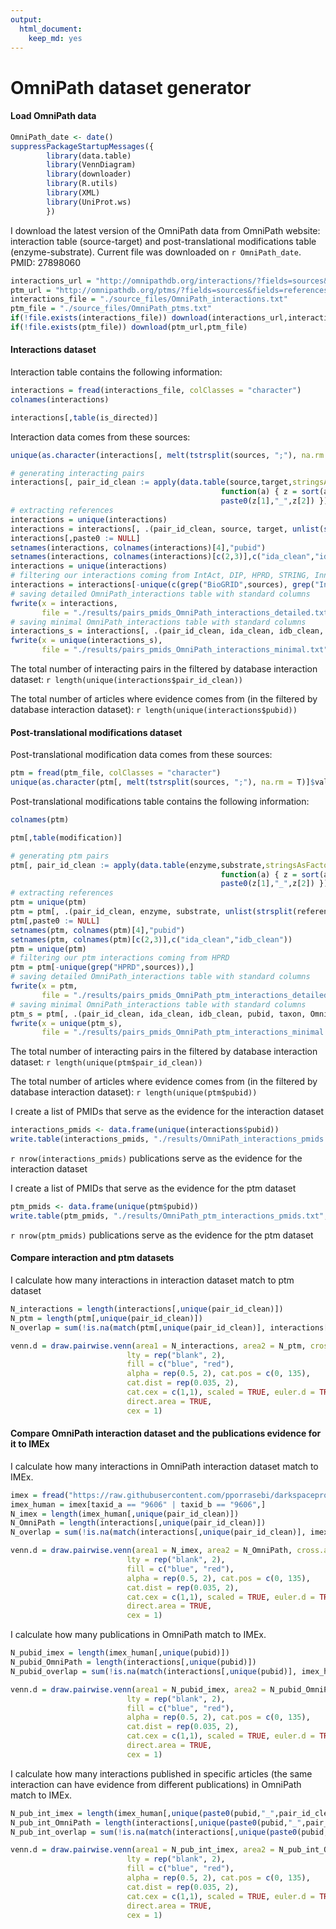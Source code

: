 ```yaml
---
output: 
  html_document: 
    keep_md: yes
---
```

OmniPath dataset generator
========================================================

#### Load OmniPath data

```r
OmniPath_date <- date()
suppressPackageStartupMessages({
        library(data.table)
        library(VennDiagram)
        library(downloader)
        library(R.utils)
        library(XML)
        library(UniProt.ws)
        })
```

I download the latest version of the OmniPath data from OmniPath website: interaction table (source-target) and post-translational modifications table (enzyme-substrate). Current file was downloaded on `r OmniPath_date`. PMID: 27898060

```r
interactions_url = "http://omnipathdb.org/interactions/?fields=sources&fields=references"
ptm_url = "http://omnipathdb.org/ptms/?fields=sources&fields=references"
interactions_file = "./source_files/OmniPath_interactions.txt"
ptm_file = "./source_files/OmniPath_ptms.txt"
if(!file.exists(interactions_file)) download(interactions_url,interactions_file)
if(!file.exists(ptm_file)) download(ptm_url,ptm_file)
```


#### Interactions dataset 

Interaction table contains the following information:
```r
interactions = fread(interactions_file, colClasses = "character")
colnames(interactions)
```

```r
interactions[,table(is_directed)]
```

Interaction data comes from these sources:

```r
unique(as.character(interactions[, melt(tstrsplit(sources, ";"), na.rm = T)]$value))
```

```r
# generating interacting pairs
interactions[, pair_id_clean := apply(data.table(source,target,stringsAsFactors = F), 1,
                                               function(a) { z = sort(a)
                                               paste0(z[1],"_",z[2]) })]
# extracting references
interactions = unique(interactions)
interactions = interactions[, .(pair_id_clean, source, target, unlist(strsplit(references, ";")), sources, is_directed, is_stimulation, is_inhibition, taxon = "9606", OmniPath_interactions = 1), by = paste0(source,target)]
interactions[,paste0 := NULL]
setnames(interactions, colnames(interactions)[4],"pubid")
setnames(interactions, colnames(interactions)[c(2,3)],c("ida_clean","idb_clean"))
interactions = unique(interactions)
# filtering our interactions coming from IntAct, DIP, HPRD, STRING, InnateDB, MatrixDB and BioGRID
interactions = interactions[-unique(c(grep("BioGRID",sources), grep("IntAct",sources), grep("DIP",sources), grep("HPRD",sources), grep("STRING",sources), grep("InnateDB",sources), grep("MatrixDB",sources))),]
# saving detailed OmniPath_interactions table with standard columns
fwrite(x = interactions, 
       file = "./results/pairs_pmids_OmniPath_interactions_detailed.txt", sep = "\t")
# saving minimal OmniPath_interactions table with standard columns
interactions_s = interactions[, .(pair_id_clean, ida_clean, idb_clean, pubid, taxon, OmniPath_interactions)]
fwrite(x = unique(interactions_s), 
       file = "./results/pairs_pmids_OmniPath_interactions_minimal.txt", sep = "\t")
```

The total number of interacting pairs in the filtered by database interaction dataset: `r length(unique(interactions$pair_id_clean))`

The total number of articles where evidence comes from (in the filtered by database interaction dataset): `r length(unique(interactions$pubid))`  

#### Post-translational modifications dataset

Post-translational modification data comes from these sources:

```r
ptm = fread(ptm_file, colClasses = "character")
unique(as.character(ptm[, melt(tstrsplit(sources, ";"), na.rm = T)]$value))
```

Post-translational modifications table contains the following information:
```r
colnames(ptm)
```

```r
ptm[,table(modification)]
```


```r
# generating ptm pairs
ptm[, pair_id_clean := apply(data.table(enzyme,substrate,stringsAsFactors = F), 1,
                                               function(a) { z = sort(a)
                                               paste0(z[1],"_",z[2]) })]
# extracting references
ptm = unique(ptm)
ptm = ptm[, .(pair_id_clean, enzyme, substrate, unlist(strsplit(references, ";")), sources, residue_type, residue_offset, modification, taxon = "9606", OmniPath_ptm = 1), by = paste0(enzyme, substrate, residue_offset, modification)]
ptm[,paste0 := NULL]
setnames(ptm, colnames(ptm)[4],"pubid")
setnames(ptm, colnames(ptm)[c(2,3)],c("ida_clean","idb_clean"))
ptm = unique(ptm)
# filtering our ptm interactions coming from HPRD
ptm = ptm[-unique(grep("HPRD",sources)),]
# saving detailed OmniPath_interactions table with standard columns
fwrite(x = ptm, 
       file = "./results/pairs_pmids_OmniPath_ptm_interactions_detailed.txt", sep = "\t")
# saving minimal OmniPath_interactions table with standard columns
ptm_s = ptm[, .(pair_id_clean, ida_clean, idb_clean, pubid, taxon, OmniPath_ptm)]
fwrite(x = unique(ptm_s), 
       file = "./results/pairs_pmids_OmniPath_ptm_interactions_minimal.txt", sep = "\t")
```

The total number of interacting pairs in the filtered by database interaction dataset: `r length(unique(ptm$pair_id_clean))`  

The total number of articles where evidence comes from (in the filtered by database interaction dataset): `r length(unique(ptm$pubid))`    


I create a list of PMIDs that serve as the evidence for the interaction dataset  

```r
interactions_pmids <- data.frame(unique(interactions$pubid))
write.table(interactions_pmids, "./results/OmniPath_interactions_pmids.txt", quote=F, sep ="\t", row.names = F, col.names = T)
```

`r nrow(interactions_pmids)` publications serve as the evidence for the interaction dataset   

I create a list of PMIDs that serve as the evidence for the ptm dataset  

```r
ptm_pmids <- data.frame(unique(ptm$pubid))
write.table(ptm_pmids, "./results/OmniPath_ptm_interactions_pmids.txt", quote=F, sep ="\t", row.names = F, col.names = T)
```

`r nrow(ptm_pmids)` publications serve as the evidence for the ptm dataset   

#### Compare interaction and ptm datasets

I calculate how many interactions in interaction dataset match to ptm dataset  

```r
N_interactions = length(interactions[,unique(pair_id_clean)])
N_ptm = length(ptm[,unique(pair_id_clean)])
N_overlap = sum(!is.na(match(ptm[,unique(pair_id_clean)], interactions[,unique(pair_id_clean)])))

venn.d = draw.pairwise.venn(area1 = N_interactions, area2 = N_ptm, cross.area = N_overlap, category = c("OmniPath interactions", "OmniPath ptm"), 
                          lty = rep("blank", 2), 
                          fill = c("blue", "red"), 
                          alpha = rep(0.5, 2), cat.pos = c(0, 135), 
                          cat.dist = rep(0.035, 2), 
                          cat.cex = c(1,1), scaled = TRUE, euler.d = TRUE,  margin = 0.05,
                          direct.area = TRUE,
                          cex = 1)

```


#### Compare OmniPath interaction dataset and the publications evidence for it to IMEx 

I calculate how many interactions in OmniPath interaction dataset match to IMEx.  

```r
imex = fread("https://raw.githubusercontent.com/pporrasebi/darkspaceproject/master/IMEx/results/imex_full.txt", header = T, sep = "\t", colClasses = "character")
imex_human = imex[taxid_a == "9606" | taxid_b == "9606",]
N_imex = length(imex_human[,unique(pair_id_clean)])
N_OmniPath = length(interactions[,unique(pair_id_clean)])
N_overlap = sum(!is.na(match(interactions[,unique(pair_id_clean)], imex_human[,unique(pair_id_clean)])))

venn.d = draw.pairwise.venn(area1 = N_imex, area2 = N_OmniPath, cross.area = N_overlap, category = c("IMEx", "OmniPath interactions"), 
                          lty = rep("blank", 2), 
                          fill = c("blue", "red"), 
                          alpha = rep(0.5, 2), cat.pos = c(0, 135), 
                          cat.dist = rep(0.035, 2), 
                          cat.cex = c(1,1), scaled = TRUE, euler.d = TRUE,  margin = 0.05,
                          direct.area = TRUE,
                          cex = 1)

```

I calculate how many publications in OmniPath match to IMEx.  

```r
N_pubid_imex = length(imex_human[,unique(pubid)])
N_pubid_OmniPath = length(interactions[,unique(pubid)])
N_pubid_overlap = sum(!is.na(match(interactions[,unique(pubid)], imex_human[,unique(pubid)])))

venn.d = draw.pairwise.venn(area1 = N_pubid_imex, area2 = N_pubid_OmniPath, cross.area = N_pubid_overlap, category = c("IMEx", "OmniPath interactions"), 
                          lty = rep("blank", 2), 
                          fill = c("blue", "red"), 
                          alpha = rep(0.5, 2), cat.pos = c(0, 135), 
                          cat.dist = rep(0.035, 2), 
                          cat.cex = c(1,1), scaled = TRUE, euler.d = TRUE,  margin = 0.05,
                          direct.area = TRUE,
                          cex = 1)

```

I calculate how many interactions published in specific articles (the same interaction can have evidence from different publications) in OmniPath match to IMEx.  

```r
N_pub_int_imex = length(imex_human[,unique(paste0(pubid,"_",pair_id_clean))])
N_pub_int_OmniPath = length(interactions[,unique(paste0(pubid,"_",pair_id_clean))])
N_pub_int_overlap = sum(!is.na(match(interactions[,unique(paste0(pubid,"_",pair_id_clean))], imex_human[,unique(paste0(pubid,"_",pair_id_clean))])))

venn.d = draw.pairwise.venn(area1 = N_pub_int_imex, area2 = N_pub_int_OmniPath, cross.area = N_pub_int_overlap, category = c("IMEx", "OmniPath interactions"), 
                          lty = rep("blank", 2), 
                          fill = c("blue", "red"), 
                          alpha = rep(0.5, 2), cat.pos = c(0, 135), 
                          cat.dist = rep(0.035, 2), 
                          cat.cex = c(1,1), scaled = TRUE, euler.d = TRUE,  margin = 0.05,
                          direct.area = TRUE,
                          cex = 1)

```